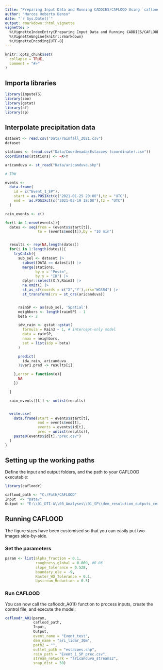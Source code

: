 ```yaml
---
title: "Preparing Input Data and Running CADDIES/CAFLOOD Using `cafloodr`"
author: "Marcos Roberto Benso"
date: "`r Sys.Date()`"
output: rmarkdown::html_vignette
vignette: >
  %\VignetteIndexEntry{Preparing Input Data and Running CADDIES/CAFLOOD}
  %\VignetteEngine{knitr::rmarkdown}
  %\VignetteEncoding{UTF-8}
---
```


```r
knitr::opts_chunk$set(
  collapse = TRUE,
  comment = "#>"
)
```

## Importa libraries

```r
library(imputeTS)
library(zoo)
library(gstat)
library(sf)
library(sp)

```

## Interpolate precipitation data



```r



dataset <- read.csv("Data/rainfall_2021.csv")
dataset

stations <- (read.csv("Data/CoordenadasEstacoes (coordinate).csv"))
coordinates(stations) <- ~X+Y

aricanduva <- st_read("Data/aricanduva.shp")

# IDW

events <-
  data.frame(
    id = c("Event_1_SP"),
    start = as.POSIXct(c("2021-01-25 20:00"),tz = "UTC"),
    end =  as.POSIXct(c("2021-02-19 18:00"),tz = "UTC")
  )

rain_events <- c()

for(t in 1:nrow(events)){
  dates <- seq(from = (events$start[t]),
               to = (events$end[t]),by = "10 min")


  results <- rep(NA,length(dates))
  for(i in 1:length(dates)){
    tryCatch({
      sub_sel <- dataset |>
        subset(DATA == dates[i]) |>
        merge(stations,
              by.x = "Posto",
              by.y = "ID") |>
        dplyr::select(X,Y,Rain3) |>
        na.omit() |>
        st_as_sf(coords = c("X",'Y'),crs="WGS84") |>
        st_transform(crs = st_crs(aricanduva))


      rainSP <- as(sub_sel, 'Spatial')
      neighbors <- length(rainSP) - 1
      beta <- 2

      idw_rain <- gstat::gstat(
        formula = Rain3 ~ 1, # intercept-only model
        data = rainSP,
        nmax = neighbors,
        set = list(idp = beta)
      )

      predict(
        idw_rain, aricanduva
      )$var1.pred -> results[i]

    },error = function(e){
      NA
    })

  }

  rain_events[[t]] <- unlist(results)


  write.csv(
    data.frame(start = events$start[t],
               end = events$end[t],
               events = events$id[t],
               prec = unlist(results)),
    paste0(events$id[t],"prec.csv")
  )
}


```

## Setting up the working paths

Define the input and output folders, and the path to your CAFLOOD executable:

```r

library(cafloodr)

caflood_path <- "C:/Path/CAFLOOD"
Input  <- "Data/"
Output <- "E:\\01_DTI-A\\03_Analyses\\01_SP\\dem_resolution_outputs_certo_3\\"


```

## Running CAFLOOD

The figure sizes have been customised so that you can easily put two images side-by-side. 

### Set the parameters

```r

param <- list(alpha_fraction = 0.1,
              roughness_global = 0.009, #0.06
              slope_tolerance = 0.528,
              boundary_ele = -9,
              Raster_WD_Tolerance = 0.1,
              Upstream_Reduction = 0.5)


```

### Run CAFLOOD

You can now call the cafloodr_A01() function to process inputs, create the control file, and execute the model:

```r

cafloodr_A01(param,
             caflood_path,
             Input,
             Output,
             event_name = "Event_test",
             dem_name = "ari_lidar_30m",
             path2 = "",
             outlet_path = "estacoes.shp",
             rain_path = "Event_1_SP_prec.csv",
             stream_network = "aricanduva_streams2",
             snap_dist = 30)

```
